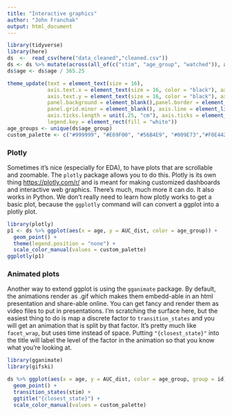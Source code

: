 ```yaml
---
title: "Interactive graphics"
author: "John Franchak"
output: html_document
---
```


```r
library(tidyverse)
library(here)
ds  <-  read_csv(here("data_cleaned","cleaned.csv"))
ds <- ds %>% mutate(across(all_of(c("stim", "age_group", "watched")), as_factor))
ds$age <- ds$age / 365.25

theme_update(text = element_text(size = 16),
             axis.text.x = element_text(size = 16, color = "black"), axis.title.x = element_text(size = 21),
             axis.text.y = element_text(size = 16, color = "black"), axis.title.y = element_text(size = 21),
             panel.background = element_blank(),panel.border = element_blank(), panel.grid.major = element_blank(),
             panel.grid.minor = element_blank(), axis.line = element_line(colour = "white"), 
             axis.ticks.length = unit(.25, "cm"), axis.ticks = element_line(size = 1, lineend = "round"),
             legend.key = element_rect(fill = "white")) 
age_groups <- unique(ds$age_group) 
custom_palette <- c("#999999", "#E69F00", "#56B4E9", "#009E73","#F0E442", "#0072B2", "#D55E00") %>% set_names(age_groups)
```

### Plotly

Sometimes it's nice (especially for EDA), to have plots that are scrollable and zoomable. The `plotly` package allows you to do this. Plotly is its own thing <https://plotly.com/r/> and is meant for making customized dashboards and interactive web graphics. There's much, much more it can do. It also works in Python. We don't really need to learn how plotly works to get a basic plot, because the `ggplotly` command will can convert a ggplot into a plotly plot. 

```r
library(plotly)
p1 <- ds %>% ggplot(aes(x = age, y = AUC_dist, color = age_group)) + 
  geom_point() + 
  theme(legend.position = "none") + 
  scale_color_manual(values = custom_palette)
ggplotly(p1)
```


### Animated plots

Another way to extend ggplot is using the `gganimate` package. By default, the animations render as .gif which makes them embedd-able in an html presentation and share-able online. You can get fancy and render them as video files to put in presentations. I'm scratching the surface here, but the easiest thing to do is map a discrete factor to `transition_states` and you will get an animation that is split by that factor. It's pretty much like `facet_wrap`, but uses time instead of space. Putting `"{closest_state}"` into the title will label the level of the factor in the animation so that you know what you're looking at. 

```r
library(gganimate)
library(gifski)

ds %>% ggplot(aes(x = age, y = AUC_dist, color = age_group, group = id)) + 
  geom_point() + 
  transition_states(stim) + 
  ggtitle("{closest_state}") + 
  scale_color_manual(values = custom_palette)
```

